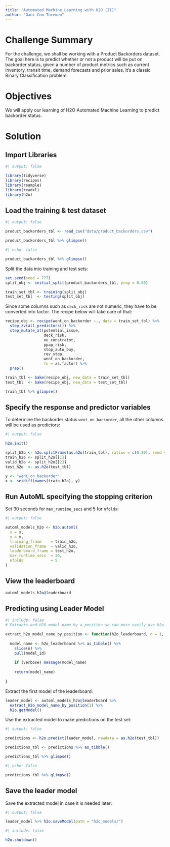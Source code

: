 ```yaml
---
title: "Automated Machine Learning with H2O (II)"
author: "Gani Cem Türemen"
---
```


# Challenge Summary

For the challenge, we shall be working with a Product Backorders dataset. The goal here is to predict whether or not a product will be put on backorder status, given a number of product metrics such as current inventory, transit time, demand forecasts and prior sales. It’s a classic Binary Classification problem.

# Objectives

We will apply our learning of H2O Automated Machine Learning to predict backorder status.

# Solution

## Import Libraries

```r
#| output: false

library(tidyverse)
library(recipes)
library(rsample)
library(readxl)
library(h2o)
```

## Load the training & test dataset

```r
#| output: false

product_backorders_tbl <- read_csv("data/product_backorders.csv")

product_backorders_tbl %>% glimpse()
```

```r
#| echo: false

product_backorders_tbl %>% glimpse()
```

Split the data into training and test sets:
```r
set.seed(seed = 777)
split_obj <- initial_split(product_backorders_tbl, prop = 0.80)

train_set_tbl <- training(split_obj)
test_set_tbl  <- testing(split_obj)
```

Since some columns such as `deck_risk` are not numeric, they have to be converted into factor. The recipe below will take care of that:
```r
recipe_obj <- recipe(went_on_backorder ~., data = train_set_tbl) %>% 
  step_zv(all_predictors()) %>% 
  step_mutate_at(potential_issue,
                 deck_risk,
                 oe_constraint,
                 ppap_risk,
                 stop_auto_buy,
                 rev_stop,
                 went_on_backorder,
                 fn = as.factor) %>% 
  prep()

train_tbl <- bake(recipe_obj, new_data = train_set_tbl)
test_tbl  <- bake(recipe_obj, new_data = test_set_tbl)

train_tbl %>% glimpse()
```

## Specify the response and predictor variables

To determine the backorder status `went_on_backorder`, all the other columns will be used as predictors:
```r
#| output: false

h2o.init()

split_h2o <- h2o.splitFrame(as.h2o(train_tbl), ratios = c(0.80), seed = 767)
train_h2o <- split_h2o[[1]]
valid_h2o <- split_h2o[[2]]
test_h2o  <- as.h2o(test_tbl)

y <- "went_on_backorder"
x <- setdiff(names(train_h2o), y)
```
    
## Run AutoML specifying the stopping criterion

Set 30 seconds for `max_runtime_secs` and 5 for `nfolds`:
```r
#| output: false

automl_models_h2o <- h2o.automl(
  x = x,
  y = y,
  training_frame    = train_h2o,
  validation_frame  = valid_h2o,
  leaderboard_frame = test_h2o,
  max_runtime_secs  = 30,
  nfolds            = 5 
)
```

## View the leaderboard

```r
automl_models_h2o@leaderboard
```

## Predicting using Leader Model

```r
#| include: false
# Extracts and H2O model name by a position so can more easily use h2o.getModel()

extract_h2o_model_name_by_position <- function(h2o_leaderboard, n = 1, verbose = T) { 
  
  model_name <- h2o_leaderboard %>% as_tibble() %>% 
    slice(n) %>% 
    pull(model_id)
    
    if (verbose) message(model_name)
    
    return(model_name)
    
}
```

Extract the first model of the leaderboard:
```r
leader_model <- automl_models_h2o@leaderboard %>% 
  extract_h2o_model_name_by_position(1) %>% 
  h2o.getModel()
```

Use the extracted model to make predictions on the test set:
```r
#| output: false

predictions <- h2o.predict(leader_model, newdata = as.h2o(test_tbl))

predictions_tbl <- predictions %>% as_tibble()

predictions_tbl %>% glimpse()
```

```r
#| echo: false

predictions_tbl %>% glimpse()
```

## Save the leader model

Save the extracted model in case it is needed later:
```r
#| output: false

leader_model %>% h2o.saveModel(path = "h2o_models/")
```

```r
#| include: false

h2o.shutdown()
```